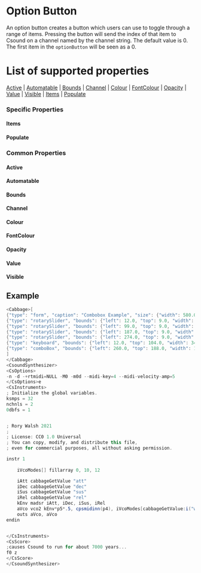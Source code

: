 
# Option Button

An option button creates a button which users can use to toggle through a range of items. Pressing the button will send the index of that item to Csound on a channel named by the channel string. The default value is 0. The first item in the `optionButton` will be seen as a 0.


# List of supported properties
[Active](#active) | [Automatable](#automatable) | [Bounds](#bounds) | [Channel](#channel) | [Colour](#colour) | [FontColour](#fontcolour) | [Opacity](#opacity) | [ Value](#value) | [Visible](#visible) | [Items](#items) | [Populate](#populate)

### Specific Properties

<a id="items" class="anchor-target"></a>
#### Items
<Items />

<a id="populate" class="anchor-target"></a>
#### Populate
<Populate />

### Common Properties
<a id="active" class="anchor-target"></a>
#### Active
<Active />

<a id="automatable" class="anchor-target"></a>
#### Automatable
<Automatable />

<a id="bounds" class="anchor-target"></a>
#### Bounds
<Bounds />

<a id="channel" class="anchor-target"></a>
#### Channel
<Channel />

<a id="colour" class="anchor-target"></a>
#### Colour
<Colour />

<a id="fontcolour" class="anchor-target"></a>
#### FontColour
<FontColour />

<a id="opacity" class="anchor-target"></a>
#### Opacity
<Opacity />

<a id="value" class="anchor-target"></a>
#### Value
<Value />

<a id="visible" class="anchor-target"></a>
#### Visible
<Visible />

<!--(End of identifiers)/-->

## Example
<!--(Widget Example)/-->
```csharp
<Cabbage>[
{"type": "form", "caption": "Combobox Example", "size": {"width": 580.0, "height": 500.0}, "pluginId": "def1"},
{"type": "rotarySlider", "bounds": {"left": 12.0, "top": 9.0, "width": 86.0, "height": 90.0}, "channel": "att", "range": {"min": 0.0, "max": 1.0, "defaultValue": 0.01, "skew": 1.0, "increment": 0.001}, "text": "Att."},
{"type": "rotarySlider", "bounds": {"left": 99.0, "top": 9.0, "width": 86.0, "height": 90.0}, "channel": "dec", "range": {"min": 0.0, "max": 1.0, "defaultValue": 0.4, "skew": 1.0, "increment": 0.001}, "text": "Dec."},
{"type": "rotarySlider", "bounds": {"left": 187.0, "top": 9.0, "width": 86.0, "height": 90.0}, "channel": "sus", "range": {"min": 0.0, "max": 1.0, "defaultValue": 0.7, "skew": 1.0, "increment": 0.001}, "text": "Sus."},
{"type": "rotarySlider", "bounds": {"left": 274.0, "top": 9.0, "width": 86.0, "height": 90.0}, "channel": "rel", "range": {"min": 0.0, "max": 1.0, "defaultValue": 0.8, "skew": 1.0, "increment": 0.001}, "text": "Rel."},
{"type": "keyboard", "bounds": {"left": 12.0, "top": 104.0, "width": 348.0, "height": 80.0}, "channel": "keyboard"},
{"type": "comboBox", "bounds": {"left": 260.0, "top": 188.0, "width": 100.0, "height": 30.0}, "channel": "waveform", "corners": 5.0, "items": ["Saw", "Square", "Triangle"]}
]
</Cabbage>
<CsoundSynthesizer>
<CsOptions>
-n -d -+rtmidi=NULL -M0 -m0d --midi-key=4 --midi-velocity-amp=5
</CsOptions>e
<CsInstruments>
; Initialize the global variables. 
ksmps = 32
nchnls = 2
0dbfs = 1


; Rory Walsh 2021 
;
; License: CC0 1.0 Universal
; You can copy, modify, and distribute this file, 
; even for commercial purposes, all without asking permission. 

instr 1
    
    iVcoModes[] fillarray 0, 10, 12

    iAtt cabbageGetValue "att"
    iDec cabbageGetValue "dec"
    iSus cabbageGetValue "sus"
    iRel cabbageGetValue "rel"
    kEnv madsr iAtt, iDec, iSus, iRel
    aVco vco2 kEnv*p5*.5, cpsmidinn(p4), iVcoModes[cabbageGetValue:i("waveform")]
    outs aVco, aVco    
endin


</CsInstruments>
<CsScore>
;causes Csound to run for about 7000 years...
f0 z
</CsScore>
</CsoundSynthesizer>
```
<!--(End Widget Example)/-->
